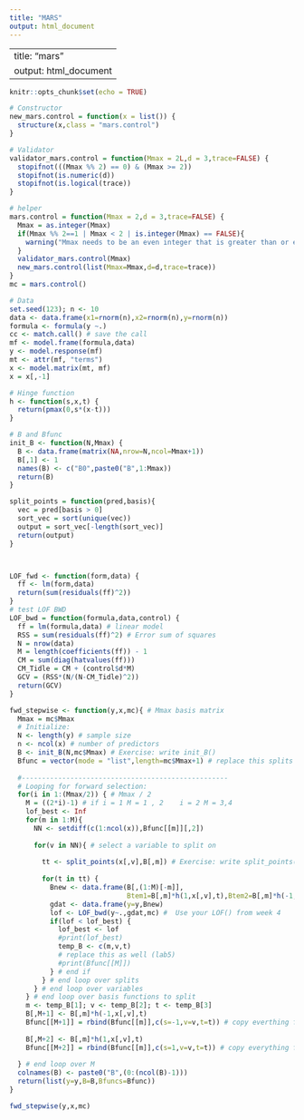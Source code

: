 ```yaml
---
title: "MARS"
output: html_document
---
```


---
title: "mars"
output: html_document
---

```r
knitr::opts_chunk$set(echo = TRUE)
```



```r
# Constructor
new_mars.control = function(x = list()) {
  structure(x,class = "mars.control")
}
```

```r
# Validator
validator_mars.control = function(Mmax = 2L,d = 3,trace=FALSE) {
  stopifnot(((Mmax %% 2) == 0) & (Mmax >= 2)) 
  stopifnot(is.numeric(d))
  stopifnot(is.logical(trace))
}
```


```r
# helper
mars.control = function(Mmax = 2,d = 3,trace=FALSE) {
  Mmax = as.integer(Mmax)
  if(Mmax %% 2==1 | Mmax < 2 | is.integer(Mmax) == FALSE){
    warning("Mmax needs to be an even integer that is greater than or equal 2")
  }
  validator_mars.control(Mmax)
  new_mars.control(list(Mmax=Mmax,d=d,trace=trace))
}
mc = mars.control()
```




```r
# Data
set.seed(123); n <- 10
data <- data.frame(x1=rnorm(n),x2=rnorm(n),y=rnorm(n))
formula <- formula(y ~.)
cc <- match.call() # save the call
mf <- model.frame(formula,data)
y <- model.response(mf)
mt <- attr(mf, "terms")
x <- model.matrix(mt, mf)
x = x[,-1]


```

```r
# Hinge function
h <- function(s,x,t) { 
  return(pmax(0,s*(x-t)))
}
```


```r
# B and Bfunc
init_B <- function(N,Mmax) {
  B <- data.frame(matrix(NA,nrow=N,ncol=Mmax+1))
  B[,1] <- 1
  names(B) <- c("B0",paste0("B",1:Mmax))
  return(B)
}
```


```r
split_points = function(pred,basis){
  vec = pred[basis > 0]
  sort_vec = sort(unique(vec))
  output = sort_vec[-length(sort_vec)]
  return(output)
}



LOF_fwd <- function(form,data) {
  ff <- lm(form,data)
  return(sum(residuals(ff)^2))
}
# test LOF BWD
LOF_bwd = function(formula,data,control) {
  ff = lm(formula,data) # linear model
  RSS = sum(residuals(ff)^2) # Error sum of squares
  N = nrow(data)
  M = length(coefficients(ff)) - 1 
  CM = sum(diag(hatvalues(ff)))
  CM_Tidle = CM + (control$d*M)
  GCV = (RSS*(N/(N-CM_Tidle)^2))
  return(GCV)
}
```


```r
fwd_stepwise <- function(y,x,mc){ # Mmax basis matrix
  Mmax = mc$Mmax
  # Initialize:
  N <- length(y) # sample size
  n <- ncol(x) # number of predictors
  B <- init_B(N,mc$Mmax) # Exercise: write init_B() 
  Bfunc = vector(mode = "list",length=mc$Mmax+1) # replace this splits with bfunc which is an empty list (lab5)
  
  #---------------------------------------------------
  # Looping for forward selection:
  for(i in 1:(Mmax/2)) { # Mmax / 2 
    M = ((2*i)-1) # if i = 1 M = 1 , 2    i = 2 M = 3,4  
    lof_best <- Inf
    for(m in 1:M){
      NN <- setdiff(c(1:ncol(x)),Bfunc[[m]][,2])
      
      for(v in NN){ # select a variable to split on
        
        tt <- split_points(x[,v],B[,m]) # Exercise: write split_points() 
        
        for(t in tt) { 
          Bnew <- data.frame(B[,(1:M)[-m]],
                             Btem1=B[,m]*h(1,x[,v],t),Btem2=B[,m]*h(-1,x[,v],t))
          gdat <- data.frame(y=y,Bnew)
          lof <- LOF_bwd(y~.,gdat,mc) #  Use your LOF() from week 4
          if(lof < lof_best) { 
            lof_best <- lof
            #print(lof_best)
            temp_B <- c(m,v,t)
            # replace this as well (lab5)
            #print(Bfunc[[M]])
          } # end if
        } # end loop over splits
      } # end loop over variables
    } # end loop over basis functions to split
    m <- temp_B[1]; v <- temp_B[2]; t <- temp_B[3]
    B[,M+1] <- B[,m]*h(-1,x[,v],t)
    Bfunc[[M+1]] = rbind(Bfunc[[m]],c(s=-1,v=v,t=t)) # copy everthing from left
    
    B[,M+2] <- B[,m]*h(1,x[,v],t) 
    Bfunc[[M+2]] = rbind(Bfunc[[m]],c(s=1,v=v,t=t)) # copy everything from right 
    
  } # end loop over M
  colnames(B) <- paste0("B",(0:(ncol(B)-1)))
  return(list(y=y,B=B,Bfuncs=Bfunc))
}

```


```r
fwd_stepwise(y,x,mc)
```




